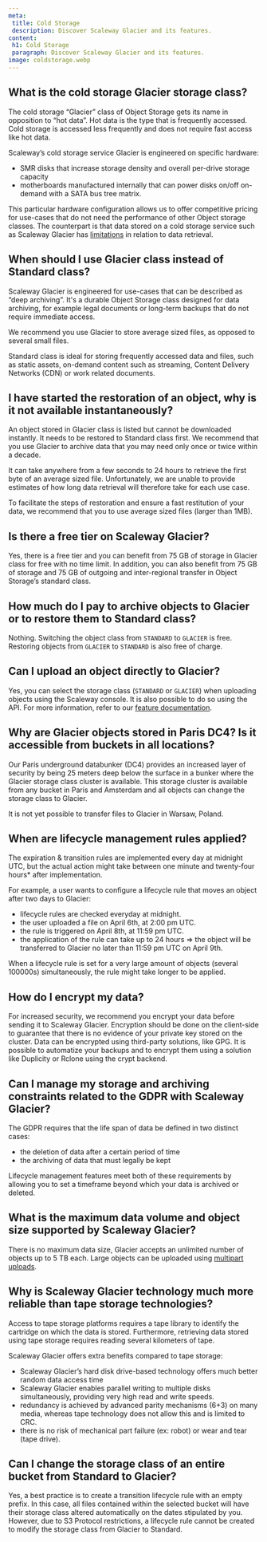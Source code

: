 ```yaml
---
meta:
 title: Cold Storage
 description: Discover Scaleway Glacier and its features.
content:
 h1: Cold Storage
 paragraph: Discover Scaleway Glacier and its features.
image: coldstorage.webp
---
```


## What is the cold storage Glacier storage class?

The cold storage “Glacier” class of Object Storage gets its name in opposition to “hot data”. Hot data is the type that is frequently accessed. Cold storage is accessed less frequently and does not require fast access like hot data. 

Scaleway’s cold storage service Glacier is engineered on specific hardware:

- SMR disks that increase storage density and overall per-drive storage capacity
- motherboards manufactured internally that can power disks on/off on-demand with a SATA bus tree matrix.

This particular hardware configuration allows us to offer competitive pricing for use-cases that do not need the performance of other Object storage classes. The counterpart is that data stored on a cold storage service such as Scaleway Glacier has [limitations](#i-have-started-the-restoration-of-an-object-why-is-it-not-available-instantaneously) in relation to data retrieval.

## When should I use Glacier class instead of Standard class?
 
Scaleway Glacier is engineered for use-cases that can be described as “deep archiving”. It's a durable Object Storage class designed for data archiving, for example legal documents or long-term backups that do not require immediate access.

<Message type="important">
 
 We recommend you use Glacier to store average sized files, as opposed to several small files. 

</Message>

Standard class is ideal for storing frequently accessed data and files, such as static assets, on-demand content such as streaming, Content Delivery Networks (CDN) or work related documents.
 

## I have started the restoration of an object, why is it not available instantaneously?
 
An object stored in Glacier class is listed but cannot be downloaded instantly. It needs to be restored to Standard class first.
We recommend that you use Glacier to archive data that you may need only once or twice within a decade. 

<Message type="important">

  It can take anywhere from a few seconds to 24 hours to retrieve the first byte of an average sized file. Unfortunately, we are unable to provide estimates of how long data retrieval will therefore take for each use case.

  To facilitate the steps of restoration and ensure a fast restitution of your data, we recommend that you to use average sized files (larger than 1MB).

</Message>


## Is there a free tier on Scaleway Glacier?
 
Yes, there is a free tier and you can benefit from 75 GB of storage in Glacier class for free with no time limit. In addition, you can also benefit from 75 GB of storage and 75 GB of outgoing and inter-regional transfer in Object Storage’s standard class.
 
## How much do I pay to archive objects to Glacier or to restore them to Standard class?
 
Nothing. Switching the object class from `STANDARD` to `GLACIER` is free.
Restoring objects from `GLACIER` to `STANDARD` is also free of charge.
 
## Can I upload an object directly to Glacier?
 
Yes, you can select the storage class (`STANDARD` or `GLACIER`) when uploading objects using the Scaleway console. It is also possible to do so using the API. For more information, refer to our [feature documentation](/storage/object/how-to/edit-storage-class/).
 
## Why are Glacier objects stored in Paris DC4? Is it accessible from buckets in all locations?
 
Our Paris underground databunker (DC4) provides an increased layer of security by being 25 meters deep below the surface in a bunker where the Glacier storage class cluster is available.
This storage cluster is available from any bucket in Paris and Amsterdam and all objects can change the storage class to Glacier.
 
<Message type="important">
 
It is not yet possible to transfer files to Glacier in Warsaw, Poland.
 
</Message>

 
## When are lifecycle management rules applied?
 
The expiration & transition rules are implemented every day at midnight UTC, but the actual action might take between one minute and twenty-four hours* after implementation.
 
For example, a user wants to configure a lifecycle rule that moves an object after two days to Glacier:
 
- lifecycle rules are checked everyday at midnight.
- the user uploaded a file on April 6th, at 2:00 pm UTC.
- the rule is triggered on April 8th, at 11:59 pm UTC.
- the application of the rule can take up to 24 hours
⇒ the object will be transferred to Glacier no later than 11:59 pm UTC on April 9th.
 
<Message type="note">
 
When a lifecycle rule is set for a very large amount of objects (several 100000s) simultaneously, the rule might take longer to be applied.
 
</Message>

 
## How do I encrypt my data?
 
For increased security, we recommend you encrypt your data before sending it to Scaleway Glacier.
Encryption should be done on the client-side to guarantee that there is no evidence of your private key stored on the cluster.
Data can be encrypted using third-party solutions, like GPG. It is possible to automatize your backups and to encrypt them using a solution like Duplicity or Rclone using the crypt backend.
 
## Can I manage my storage and archiving constraints related to the GDPR with Scaleway Glacier?
 
The GDPR requires that the life span of data be defined in two distinct cases:

- the deletion of data after a certain period of time
- the archiving of data that must legally be kept

Lifecycle management features meet both of these requirements by allowing you to set a timeframe beyond which your data is archived or deleted.
 
## What is the maximum data volume and object size supported by Scaleway Glacier?
 
There is no maximum data size, Glacier accepts an unlimited number of objects up to 5 TB each.
Large objects can be uploaded using [multipart uploads](/storage/object/api-cli/multipart-uploads/).
 
## Why is Scaleway Glacier technology much more reliable than tape storage technologies?
 
Access to tape storage platforms requires a tape library to identify the cartridge on which the data is stored. Furthermore, retrieving data stored using tape storage requires reading several kilometers of tape.
 
Scaleway Glacier offers extra benefits compared to tape storage:

- Scaleway Glacier’s hard disk drive-based technology offers much better random data access time
- Scaleway Glacier enables parallel writing to multiple disks simultaneously, providing very high read and write speeds. 
- redundancy is achieved by advanced parity mechanisms (6+3) on many media, whereas tape technology does not allow this and is limited to CRC. 
- there is no risk of mechanical part failure (ex: robot) or wear and tear (tape drive).


## Can I change the storage class of an entire bucket from Standard to Glacier?
 
Yes, a best practice is to create a transition lifecycle rule with an empty prefix.
In this case, all files contained within the selected bucket will have their storage class altered automatically on the dates stipulated by you.
However, due to S3 Protocol restrictions, a lifecycle rule cannot be created to modify the storage class from Glacier to Standard.

